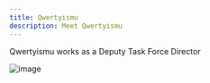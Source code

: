 ```yaml
---
title: Qwertyismu
description: Meet Qwertyismu
---
```


Qwertyismu works as a Deputy Task Force Director

![image](https://tr.rbxcdn.com/e624437cc789a6e823be1e1d8d01f425/150/150/AvatarHeadshot/Png)
